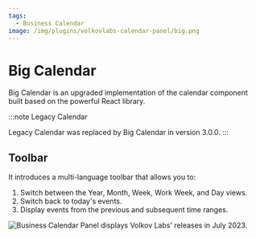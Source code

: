 ```yaml
---
tags:
  - Business Calendar
image: /img/plugins/volkovlabs-calendar-panel/big.png
---
```



# Big Calendar

Big Calendar is an upgraded implementation of the calendar component built based on the powerful React library.

:::note Legacy Calendar

Legacy Calendar was replaced by Big Calendar in version 3.0.0.
:::

## Toolbar

It introduces a multi-language toolbar that allows you to:

1. Switch between the Year, Month, Week, Work Week, and Day views.
2. Switch back to today's events.
3. Display events from the previous and subsequent time ranges.

<Image
  title="Business Calendar Panel displays Volkov Labs' releases in July 2023."
  src="/img/plugins/volkovlabs-calendar-panel/big.png"
/>
